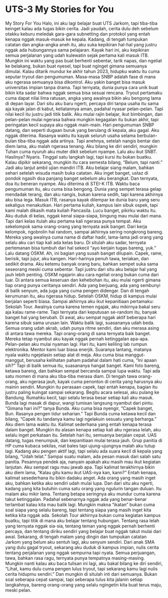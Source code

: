 # UTS-3 My Stories for You

My Story For You
Halo, ini aku lagi belajar buat UTS Jarkom, tapi tiba-tiba keinget kalau ada tugas bikin cerita. Jadi yaudah, cerita dulu deh sebelum otakku keburu meledak gara-gara subnetting dan protokol yang entah kenapa nggak masuk-masuk ke kepala. Kadang, di tengah tumpukan catatan dan angka-angka aneh itu, aku suka kepikiran hal-hal yang justru nggak ada hubungannya sama pelajaran. Kayak hari ini, aku kepikiran semua perjalanan yang udah kulewatin sejak pertama kali masuk ITB. Mungkin ini waktu yang pas buat berhenti sebentar, tarik napas, dan ngeliat ke belakang, bukan buat nyesel, tapi buat nginget gimana semuanya dimulai.
Kalau ditarik mundur ke akhir tahun 2023, hidupku waktu itu cuma seputar tryout dan pengumuman. Masa-masa SNBP adalah fase di mana aku ngerasa semuanya bisa dikontrol. Aku yakin banget bisa masuk universitas impian tanpa drama. Tapi ternyata, dunia punya cara unik buat bikin kita sadar bahwa nggak semua bisa sesuai rencana. Tryout pertamaku cuma dapat nilai lima ratusan, angka yang awalnya bikin aku bengong lama di depan layar. Dari situ aku baru ngerti, percaya diri tanpa usaha itu sama aja kayak jalan di kabut, keliatannya aman, padahal nyasar pelan-pelan. Tapi nilai kecil itu justru jadi titik balik. Aku mulai rajin belajar, ikut bimbingan, dan pelan-pelan mulai ngerasa bahwa mungkin kegagalan itu bukan akhir, tapi peringatan kecil supaya aku nggak main-main.
Hari pengumuman SNBP datang, dan seperti dugaan buruk yang berulang di kepala, aku gagal. Aku nggak diterima. Rasanya waktu itu kayak seluruh usaha selama berbulan-bulan tiba-tiba nggak ada artinya. Tapi anehnya, setelah nangis bentar dan diem lama, aku malah ngerasa tenang. Aku bilang ke diri sendiri, mungkin Tuhan cuma nyuruh aku muter dikit sebelum nyampe. Lalu aku ikut SNBT. Hasilnya? Nyaris. Tinggal satu langkah lagi, tapi kursi itu bukan buatku. Kalau dipikir sekarang, mungkin itu cara semesta bilang, “Belum, tapi nanti.” Jadi aku lanjut ambil ujian mandiri ITB. Aku belajar siang malam, bahkan sehari setelah wisuda masih buka catatan. Aku inget banget, ustaz di pondok ngasih doa panjang banget sebelum aku berangkat. Dan ternyata, doa itu beneran nyampe. Aku diterima di STEI-K ITB. Waktu baca pengumuman itu, aku cuma bisa bengong. Dunia yang sempet terasa gelap mendadak terang, dan aku nangis, bukan karena sedih, tapi karena akhirnya aku bisa lega.
Masuk ITB, rasanya kayak dilempar ke dunia baru yang seru sekaligus menakutkan. Hari pertama kuliah, kampus lain sibuk ospek, tapi kami malah dikasih mata kuliah Pancasila. Lucu banget, pikirku waktu itu. Aku duduk di kelas, nggak kenal siapa-siapa, bingung mau mulai dari mana. Tapi dari kelas itulah aku pertama kali ngerasa punya tempat. Aku sekelompok sama orang-orang yang ternyata asik banget. Dari kerja kelompok, ngobrolin hal random, sampai akhirnya sering nongkrong bareng. Mereka yang awalnya cuma nama di daftar hadir, lama-lama jadi orang yang selalu aku cari tiap kali ada kelas baru. Di situlah aku sadar, ternyata pertemanan bisa tumbuh dari hal sekecil “ayo kerjain tugas bareng, yuk.”
Lalu datang OSKM. Ah, ini bagian yang susah banget dilupain. Capek, rame, berisik, tapi jujur, aku kangen. Hari-harinya penuh tawa, teriakan, dan sedikit drama. Aku ketemu banyak orang baru, bahkan sempet suka sama seseorang meski cuma sebentar. Tapi justru dari situ aku belajar hal yang jauh lebih penting. OSKM ngajarin aku cara ngeliat orang bukan cuma dari luar. Di antara semua keseruan dan kehebohan itu, aku mulai ngerti gimana tiap orang punya ceritanya sendiri. Ada yang berjuang, ada yang sembunyi di balik senyum, ada juga yang cuma pengen didengar. Dan di tengah kerumunan itu, aku ngerasa hidup.
Setelah OSKM, hidup di kampus mulai berjalan seperti biasa. Sampai akhirnya aku ikut kepanitiaan pertamaku: Sekolah Tour. Awalnya cuma karena temen ngajak, aku mikirnya bakal seru aja kalau rame-rame. Tapi ternyata dari keputusan se-random itu, banyak banget hal yang berubah. Di awal, aku sempat nggak aktif beberapa hari karena sibuk sama urusan lain. Waktu balik lagi, suasananya udah beda. Semua orang udah akrab, udah punya ritme sendiri, dan aku merasa asing di antara tawa mereka. Tapi orang-orang di sana ternyata baik banget. Mereka tetap nyambut aku kayak nggak pernah ketinggalan apa-apa. Pelan-pelan aku mulai nyaman lagi.
Hari itu, kami keliling lab rumpun elektronika. Mentor kami luar biasa enerjik. Suaranya lantang, matanya nyala waktu ngejelasin setiap alat di meja. Aku cuma bisa manggut-manggut, berusaha kelihatan paham padahal dalam hati cuma, “Ini apaan sih?” Tapi di balik semua itu, suasananya hangat banget. Kami foto bareng, ketawa bareng, dan bahkan sempat bercanda sampai lupa waktu. Tapi ada satu momen di mana aku tiba-tiba merasa diam. Di tengah tawa orang-orang, aku ngerasa jauh, kayak cuma penonton di cerita yang harusnya aku mainin sendiri. Mungkin itu perasaan capek, tapi entah kenapa, bagian itu justru paling kuingat sampai sekarang.
Begitu acara selesai, aku pulang ke Bandung. Rumahku kecil, tapi selalu terasa besar setiap kali aku masuk. Bunda lagi masak di dapur, wangi tumisan langsung nyambut dari pintu. “Gimana hari ini?” tanya Bunda. Aku cuma bisa nyengir, “Capek banget, Bun. Rasanya pengen tidur seharian.” Tapi Bunda cuma ketawa kecil dan bilang, “Capek itu tandanya kamu lagi ngelakuin sesuatu yang berharga.” Aku diem lama waktu itu. Kalimat sederhana yang entah kenapa terasa dalam banget. Mungkin itu alasan kenapa setiap kali aku ngerasa lelah, aku selalu inget perkataan itu.
Setelah hari itu, semuanya berjalan cepat. UAS datang, tugas menumpuk, dan kepanitiaan mulai terasa jauh. Grup panitia di HP cuma kubaca sekilas, niat bales tapi ujung-ujungnya malah aku tutup lagi. Kadang aku pengen aktif lagi, tapi selalu ada suara kecil di kepala yang bilang, “Udah telat.” Sampai suatu malam, ada pesan masuk dari salah satu panitia. Pesannya pendek aja, nanyain apakah aku masih mau ikut kegiatan lanjutan. Aku sempat ragu mau jawab apa. Tapi kalimat terakhirnya bikin aku diem lama, “Kalau gitu kamu ikut UAS-nya kan, kann?” Entah kenapa, kalimat sesederhana itu bikin dadaku anget. Ada orang yang masih inget aku, bahkan ketika aku sendiri udah mulai lupa. Dan dari situ aku ngerti, kadang yang kita butuhin cuma satu orang yang ngulurin tangan duluan.
Itu malam aku mikir lama. Tentang betapa seringnya aku mundur cuma karena takut ketinggalan. Padahal sebenarnya nggak ada yang benar-benar terlambat kalau kita mau balik lagi. Mungkin makna “ikatan” bukan cuma soal siapa yang selalu bareng, tapi tentang siapa yang masih inget kita ketika kita nggak ada. Sekolah Tour akhirnya bukan cuma kegiatan kampus buatku, tapi titik di mana aku belajar tentang hubungan. Tentang rasa lelah yang ternyata nggak sia-sia, tentang teman yang nggak pernah berhenti percaya, dan tentang diriku sendiri yang belajar buat nggak takut mulai dari awal.
Sekarang, di tengah malam yang dingin dan tumpukan catatan Jarkom yang belum aku sentuh lagi, aku senyum sendiri. Dari anak SMA yang dulu gagal tryout, sekarang aku duduk di kampus impian, nulis cerita tentang perjalanan yang nggak sempurna tapi nyata. Semua perjuangan, tawa, bahkan rasa ragu, ternyata punya tempatnya masing-masing.
Mungkin nanti kalau aku baca tulisan ini lagi, aku bakal bilang ke diri sendiri, “Lihat, kamu dulu cuma pengen lulus tryout, tapi sekarang kamu lagi nulis cerita hidupmu sendiri.” Dan mungkin di situlah inti dari semuanya. Bukan soal seberapa cepat sampai, tapi seberapa tulus kita jalanin setiap langkahnya, bareng orang-orang yang selalu ngingetin kita buat terus maju, meski pelan.
